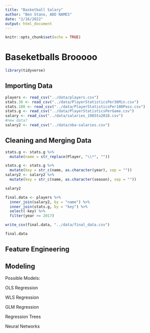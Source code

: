 ```yaml
---
title: "Basketball Salary"
author: "Ben Stano, ADD NAMES"
date: "2/16/2022"
output: html_document
---
```


```r
knitr::opts_chunk$set(echo = TRUE)
```

# Baseketballs Brooooo

```r
library(tidyverse)
```

## Importing Data

```r
players <- read_csv("../data/players.csv")
stats.36 <- read_csv("../data/PlayerStatisticsPer36Min.csv")
stats.100 <- read_csv("../data/PlayerStatisticsPer100Poss.csv")
stats.g <- read_csv("../data/PlayerStatisticsPerGame.csv")
salary <- read_csv("../data/salaries_1985to2018.csv")
#new data?
salary2 <- read_csv("../data/nba-salaries.csv")
```

## Cleaning and Merging Data

```r
stats.g <- stats.g %>%
  mutate(name = str_replace(Player, "\\*", ""))
```
```r
stats.g <- stats.g %>%
  mutate(key = str_c(name, as.character(year), sep = ""))
salary2 <- salary2 %>%
  mutate(key = str_c(name, as.character(season), sep = ""))

salary2
```


```r
final.data <- players %>%
  inner_join(salary2, by = "name") %>%
  inner_join(stats.g, by = "key") %>%
  select(-key) %>%
  filter(year >= 2017)

write_csv(final.data, "../data/final_data.csv")

final.data
```

## Feature Engineering


## Modeling

Possible Models:

OLS Regression

WLS Regression

GLM Regression

Regression Trees

Neural Networks


